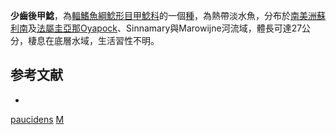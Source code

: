{{Speciesbox
| taxon = Metaloricaria paucidens
| binomial_authority = [[Isbrücker|Isbrücker]], 1975
| status = NE
| status_system = IUCN3.1
| synonyms = *''Metaloricaria paucidens paucidens'', Isbrücker, 1975
}}

'''少齒後甲鯰'''，為[[輻鰭魚綱|輻鰭魚綱]][[鯰形目|鯰形目]][[甲鯰科|甲鯰科]]的一個[[種|種]]，為熱帶淡水魚，分布於[[南美洲|南美洲]][[蘇利南|蘇利南]]及[[法屬圭亞那|法屬圭亞那]]Oyapock、Sinnamary與Marowijne河流域，體長可達27公分，棲息在底層水域，生活習性不明。

== 参考文献 ==
*{{FishBase_species|genus=Metaloricaria|species=paucidens|year=2014|month=11}}

{{Taxonbar}}
[[Category:後甲鯰屬|paucidens]]
[[Category:1975年描述的魚類|M]]